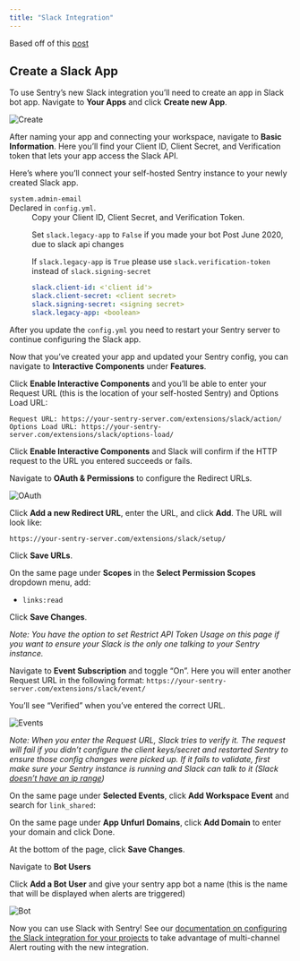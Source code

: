 ```yaml
---
title: "Slack Integration"
---
```


Based off of this [post](https://forum.sentry.io/t/how-to-configure-slack-in-your-on-prem-sentry/3463)

## Create a Slack App

To use Sentry’s new Slack integration you’ll need to create an app in Slack bot app. Navigate to __Your Apps__ and click __Create new App__.

![Create](./create.png)

After naming your app and connecting your workspace, navigate to __Basic Information__. Here you’ll find your Client ID, Client Secret, and Verification token that lets your app access the Slack API.

Here’s where you’ll connect your self-hosted Sentry instance to your newly created Slack app.
<dl>
<dt><code>system.admin-email</code></dt>
Declared in <code>config.yml</code>.

<dd>
<markdown>
Copy your Client ID, Client Secret, and Verification Token.

Set `slack.legacy-app` to `False` if you made your bot Post June 2020, due to slack api changes

If `slack.legacy-app` is `True` please use `slack.verification-token` instead of `slack.signing-secret`
```yaml
slack.client-id: <'client id'>
slack.client-secret: <client secret>
slack.signing-secret: <signing secret>
slack.legacy-app: <boolean>
```

</markdown>
</dd>
</dl>
After you update the <code>config.yml</code> you need to restart your Sentry server to continue configuring the Slack app.

Now that you’ve created your app and updated your Sentry config, you can navigate to __Interactive Components__ under __Features__.

Click __Enable Interactive Components__ and you’ll be able to enter your Request URL (this is the location of your self-hosted Sentry) and Options Load URL:

```
Request URL: https://your-sentry-server.com/extensions/slack/action/
Options Load URL: https://your-sentry-server.com/extensions/slack/options-load/
```

Click __Enable Interactive Components__ and Slack will confirm if the HTTP request to the URL you entered succeeds or fails.

Navigate to __OAuth & Permissions__ to configure the Redirect URLs.

![OAuth](./oauth.png)

Click __Add a new Redirect URL__, enter the URL, and click __Add__. The URL will look like:

```
https://your-sentry-server.com/extensions/slack/setup/
```

Click __Save URLs__.

On the same page under __Scopes__ in the __Select Permission Scopes__ dropdown menu, add:

* `links:read`

Click __Save Changes__.

_Note: You have the option to set Restrict API Token Usage on this page if you want to ensure your Slack is the only one talking to your Sentry instance._

Navigate to __Event Subscription__ and toggle “On”. Here you will enter another Request URL in the following format: `https://your-sentry-server.com/extensions/slack/event/`

You’ll see “Verified” when you’ve entered the correct URL.

![Events](./events.png)

_Note: When you enter the Request URL, Slack tries to verify it. The request will fail if you didn’t configure the client keys/secret and restarted Sentry to ensure those config changes were picked up. If it fails to validate, first make sure your Sentry instance is running and Slack can talk to it (Slack [doesn’t have an ip range](https://twitter.com/slackapi/status/567110311476350976?lang=en))_

On the same page under __Selected Events__, click __Add Workspace Event__ and search for `link_shared`:

On the same page under __App Unfurl Domains__, click __Add Domain__ to enter your domain and click Done.

At the bottom of the page, click __Save Changes__.

Navigate to __Bot Users__

Click __Add a Bot User__ and give your sentry app bot a name (this is the name that will be displayed when alerts are triggered)

![Bot](./bot.png)

Now you can use Slack with Sentry! See our [documentation on configuring the Slack integration for your projects](https://docs.sentry.io/workflow/integrations/global-integrations/#slack) to take advantage of multi-channel Alert routing with the new integration.

